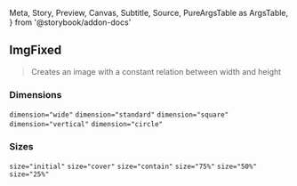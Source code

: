   Meta,
  Story,
  Preview,
  Canvas,
  Subtitle,
  Source,
  PureArgsTable as ArgsTable,
} from '@storybook/addon-docs'

<Meta title="components/Image/ImgFixed" />

## ImgFixed

> Creates an image with a constant relation between width and height

### Dimensions

<Canvas isExpanded>
  <Story name="Dimensions">
    <Grid>
      <Grid.Row>
        <Grid.Column mobile="5">
          <Code inline>dimension="wide"</Code>
          <ImgFixed
            dimension="wide"
            src="https://user-images.githubusercontent.com/2781777/40743488-0927f342-6428-11e8-942d-3ca36269d7dc.png"
          />
        </Grid.Column>
        <Grid.Column mobile="5">
          <Code inline>dimension="standard"</Code>
          <ImgFixed
            dimension="standard"
            src="https://user-images.githubusercontent.com/2781777/40743488-0927f342-6428-11e8-942d-3ca36269d7dc.png"
          />
        </Grid.Column>
        <Grid.Column mobile="5">
          <Code inline>dimension="square"</Code>
          <ImgFixed
            dimension="square"
            src="https://user-images.githubusercontent.com/2781777/40743488-0927f342-6428-11e8-942d-3ca36269d7dc.png"
          />
        </Grid.Column>
        <Grid.Column mobile="5">
          <Code inline>dimension="vertical"</Code>
          <ImgFixed
            dimension="vertical"
            src="https://user-images.githubusercontent.com/2781777/40743488-0927f342-6428-11e8-942d-3ca36269d7dc.png"
          />
        </Grid.Column>
        <Grid.Column mobile="5">
          <Code inline>dimension="circle"</Code>
          <ImgFixed
            dimension="circle"
            src="https://user-images.githubusercontent.com/2781777/40743488-0927f342-6428-11e8-942d-3ca36269d7dc.png"
          />
        </Grid.Column>
      </Grid.Row>
    </Grid>
  </Story>
</Canvas>

<Divider size="small" />

### Sizes

<Canvas isExpanded>
  <Story name="sizes">
    <Grid>
      <Grid.Row>
        <Grid.Column mobile="5">
          <Code inline>size="initial"</Code>
          <ImgFixed
            size="initial"
            dimension="wide"
            background="#222"
            src="https://user-images.githubusercontent.com/2781777/40743488-0927f342-6428-11e8-942d-3ca36269d7dc.png"
          />
        </Grid.Column>
        <Grid.Column mobile="5">
          <Code inline>size="cover"</Code>
          <ImgFixed
            size="cover"
            dimension="wide"
            background="#222"
            src="https://user-images.githubusercontent.com/2781777/40743488-0927f342-6428-11e8-942d-3ca36269d7dc.png"
          />
        </Grid.Column>
        <Grid.Column mobile="5">
          <Code inline>size="contain"</Code>
          <ImgFixed
            size="contain"
            dimension="wide"
            background="#222"
            src="https://user-images.githubusercontent.com/2781777/40743488-0927f342-6428-11e8-942d-3ca36269d7dc.png"
          />
        </Grid.Column>
      </Grid.Row>
      <Grid.Row>
        <Grid.Column mobile="5">
          <Code inline>size="75%"</Code>
          <ImgFixed
            size="75%"
            dimension="wide"
            background="#222"
            src="https://user-images.githubusercontent.com/2781777/40743488-0927f342-6428-11e8-942d-3ca36269d7dc.png"
          />
        </Grid.Column>
        <Grid.Column mobile="5">
          <Code inline>size="50%"</Code>
          <ImgFixed
            size="50%"
            dimension="wide"
            background="#222"
            src="https://user-images.githubusercontent.com/2781777/40743488-0927f342-6428-11e8-942d-3ca36269d7dc.png"
          />
        </Grid.Column>
        <Grid.Column mobile="5">
          <Code inline>size="25%"</Code>
          <ImgFixed
            size="25%"
            dimension="wide"
            background="#222"
            src="https://user-images.githubusercontent.com/2781777/40743488-0927f342-6428-11e8-942d-3ca36269d7dc.png"
          />
        </Grid.Column>
      </Grid.Row>
    </Grid>
  </Story>
</Canvas>
